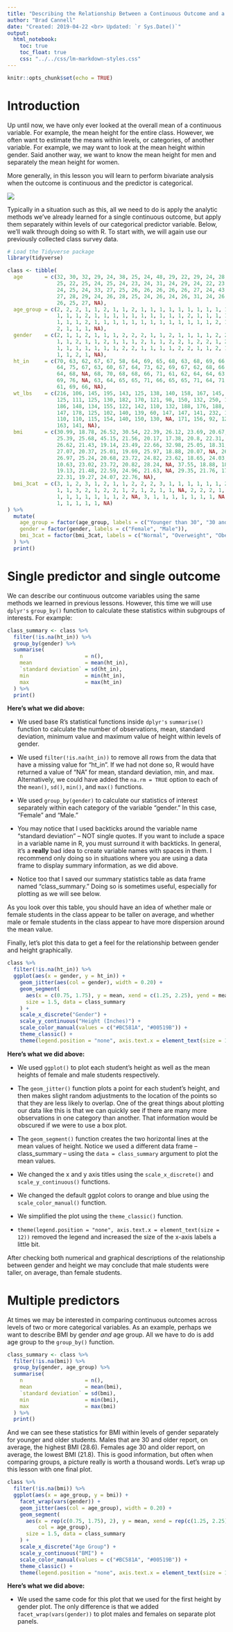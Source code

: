 ```yaml
---
title: "Describing the Relationship Between a Continuous Outcome and a Categorical Predictor"
author: "Brad Cannell"
date: "Created: 2019-04-22 <br> Updated: `r Sys.Date()`"
output: 
  html_notebook: 
    toc: true
    toc_float: true
    css: "../../css/lm-markdown-styles.css"
---
```


```r
knitr::opts_chunk$set(echo = TRUE)
```

# Introduction

Up until now, we have only ever looked at the overall mean of a continuous variable. For example, the mean height for the entire class. However, we often want to estimate the means within levels, or categories, of another variable. For example, we may want to look at the mean height within gender. Said another way, we want to know the mean height for men and separately the mean height for women.

More generally, in this lesson you will learn to perform bivariate analysis when the outcome is continuous and the predictor is categorical.

![](img_descriptive_analysis/cont_cat_01.png)

Typically in a situation such as this, all we need to do is apply the analytic methods we’ve already learned for a single continuous outcome, but apply them separately within levels of our categorical predictor variable. Below, we'll walk through doing so with R. To start with, we will again use our previously collected class survey data.

```r
# Load the Tidyverse package
library(tidyverse)
```

```r
class <- tibble(
  age       = c(32, 30, 32, 29, 24, 38, 25, 24, 48, 29, 22, 29, 24, 28, 24, 25, 
                25, 22, 25, 24, 25, 24, 23, 24, 31, 24, 29, 24, 22, 23, 26, 23, 
                24, 25, 24, 33, 27, 25, 26, 26, 26, 26, 26, 27, 24, 43, 25, 24, 
                27, 28, 29, 24, 26, 28, 25, 24, 26, 24, 26, 31, 24, 26, 31, 34, 
                26, 25, 27, NA),
  age_group = c(2, 2, 2, 1, 1, 2, 1, 1, 2, 1, 1, 1, 1, 1, 1, 1, 1, 1, 1, 1, 1, 
                1, 1, 1, 2, 1, 1, 1, 1, 1, 1, 1, 1, 1, 1, 2, 1, 1, 1, 1, 1, 1, 
                1, 1, 1, 2, 1, 1, 1, 1, 1, 1, 1, 1, 1, 1, 1, 1, 1, 2, 1, 1, 2, 
                2, 1, 1, 1, NA),
  gender    = c(2, 1, 1, 2, 1, 1, 1, 2, 2, 2, 1, 1, 2, 1, 1, 1, 1, 2, 2, 1, 1, 
                1, 1, 2, 1, 1, 2, 1, 1, 1, 2, 1, 1, 2, 2, 1, 2, 2, 1, 2, 2, 1, 
                1, 1, 1, 1, 1, 1, 1, 2, 2, 1, 1, 1, 1, 2, 2, 1, 1, 2, 1, 2, 1, 
                1, 1, 2, 1, NA),
  ht_in     = c(70, 63, 62, 67, 67, 58, 64, 69, 65, 68, 63, 68, 69, 66, 67, 65, 
                64, 75, 67, 63, 60, 67, 64, 73, 62, 69, 67, 62, 68, 66, 66, 62, 
                64, 68, NA, 68, 70, 68, 68, 66, 71, 61, 62, 64, 64, 63, 67, 66, 
                69, 76, NA, 63, 64, 65, 65, 71, 66, 65, 65, 71, 64, 71, 60, 62, 
                61, 69, 66, NA),
  wt_lbs    = c(216, 106, 145, 195, 143, 125, 138, 140, 158, 167, 145, 297, 146, 
                125, 111, 125, 130, 182, 170, 121, 98, 150, 132, 250, 137, 124, 
                186, 148, 134, 155, 122, 142, 110, 132, 188, 176, 188, 166, 136, 
                147, 178, 125, 102, 140, 139, 60, 147, 147, 141, 232, 186, 212, 
                110, 110, 115, 154, 140, 150, 130, NA, 171, 156, 92, 122, 102, 
                163, 141, NA),
  bmi       = c(30.99, 18.78, 26.52, 30.54, 22.39, 26.12, 23.69, 20.67, 26.29, 
                25.39, 25.68, 45.15, 21.56, 20.17, 17.38, 20.8, 22.31, 22.75, 
                26.62, 21.43, 19.14, 23.49, 22.66, 32.98, 25.05, 18.31, 29.13, 
                27.07, 20.37, 25.01, 19.69, 25.97, 18.88, 20.07, NA, 26.76, 
                26.97, 25.24, 20.68, 23.72, 24.82, 23.62, 18.65, 24.03, 23.86, 
                10.63, 23.02, 23.72, 20.82, 28.24, NA, 37.55, 18.88, 18.3, 
                19.13, 21.48, 22.59, 24.96, 21.63, NA, 29.35, 21.76, 17.97, 
                22.31, 19.27, 24.07, 22.76, NA),
  bmi_3cat  = c(3, 1, 2, 3, 1, 2, 1, 1, 2, 2, 2, 3, 1, 1, 1, 1, 1, 1, 2, 1, 1, 
                1, 1, 3, 2, 1, 2, 2, 1, 2, 1, 2, 1, 1, NA, 2, 2, 2, 1, 1, 1, 1, 
                1, 1, 1, 1, 1, 1, 1, 2, NA, 3, 1, 1, 1, 1, 1, 1, 1, NA, 2, 1, 
                1, 1, 1, 1, 1, NA)
) %>% 
  mutate(
    age_group = factor(age_group, labels = c("Younger than 30", "30 and Older")),
    gender = factor(gender, labels = c("Female", "Male")),
    bmi_3cat = factor(bmi_3cat, labels = c("Normal", "Overweight", "Obese"))
  ) %>% 
  print()
```

# Single predictor and single outcome

We can describe our continuous outcome variables using the same methods we learned in previous lessons. However, this time we will use `dplyr's` `group_by()` function to calculate these statistics within subgroups of interests. For example:

```r
class_summary <- class %>% 
  filter(!is.na(ht_in)) %>% 
  group_by(gender) %>% 
  summarise(
    n                    = n(),
    mean                 = mean(ht_in),
    `standard deviation` = sd(ht_in),
    min                  = min(ht_in),
    max                  = max(ht_in)
  ) %>% 
  print()
```

**Here's what we did above:** 

* We used base R's statistical functions inside `dplyr's` `summarise()` function to calculate the number of observations, mean, standard deviation, minimum value and maximum value of height within levels of gender.

* We used `filter(!is.na(ht_in))` to remove all rows from the data that have a missing value for "ht_in". If we had not done so, R would have returned a value of "NA" for mean, standard deviation, min, and max. Alternatively, we could have added the `na.rm = TRUE` option to each of the `mean()`, `sd()`, `min()`, and `max()` functions. 

* We used `group_by(gender)` to calculate our statistics of interest separately within each category of the variable "gender." In this case, "Female" and "Male." 

* You may notice that I used backticks around the variable name "standard deviation" -- NOT single quotes. If you want to include a space in a variable name in R, you must surround it with backticks. In general, it's a **really** bad idea to create variable names with spaces in them. I recommend only doing so in situations where you are using a data frame to display summary information, as we did above.

* Notice too that I saved our summary statistics table as data frame named "class_summary." Doing so is sometimes useful, especially for plotting as we will see below.

As you look over this table, you should have an idea of whether male or female students in the class appear to be taller on average, and whether male or female students in the class appear to have more dispersion around the mean value.

Finally, let's plot this data to get a feel for the relationship between gender and height graphically.

```r
class %>% 
  filter(!is.na(ht_in)) %>% 
  ggplot(aes(x = gender, y = ht_in)) +
    geom_jitter(aes(col = gender), width = 0.20) +
    geom_segment(
      aes(x = c(0.75, 1.75), y = mean, xend = c(1.25, 2.25), yend = mean, col = gender), 
      size = 1.5, data = class_summary
    ) +
    scale_x_discrete("Gender") +
    scale_y_continuous("Height (Inches)") +
    scale_color_manual(values = c("#BC581A", "#00519B")) +
    theme_classic() +
    theme(legend.position = "none", axis.text.x = element_text(size = 12))
```

**Here's what we did above:** 

* We used `ggplot()` to plot each student's height as well as the mean heights of female and male students respectively.

* The `geom_jitter()` function plots a point for each student's height, and then makes slight random adjustments to the location of the points so that they are less likely to overlap. One of the great things about plotting our data like this is that we can quickly see if there are many more observations in one category than another. That information would be obscured if we were to use a box plot.

* The `geom_segment()` function creates the two horizontal lines at the mean values of height. Notice we used a different data frame -- class_summary -- using the `data = class_summary` argument to plot the mean values.

* We changed the x and y axis titles using the `scale_x_discrete()` and `scale_y_continuous()` functions.

* We changed the default ggplot colors to orange and blue using the `scale_color_manual()` function.

* We simplified the plot using the `theme_classic()` function.

* `theme(legend.position = "none", axis.text.x = element_text(size = 12))` removed the legend and increased the size of the x-axis labels a little bit.

After checking both numerical and graphical descriptions of the relationship between gender and height we may conclude that male students were taller, on average, than female students.

# Multiple predictors

At times we may be interested in comparing continuous outcomes across levels of two or more categorical variables. As an example, perhaps we want to describe BMI by gender _and_ age group. All we have to do is add age group to the `group_by()` function. 

```r
class_summary <- class %>% 
  filter(!is.na(bmi)) %>% 
  group_by(gender, age_group) %>% 
  summarise(
    n                    = n(),
    mean                 = mean(bmi),
    `standard deviation` = sd(bmi),
    min                  = min(bmi),
    max                  = max(bmi)
  ) %>% 
  print()
```

And we can see these statistics for BMI within levels of gender separately for younger and older students. Males that are 30 and older report, on average, the highest BMI (28.6). Females age 30 and older report, on average, the lowest BMI (21.8). This is good information, but often when comparing groups, a picture really is worth a thousand words. Let's wrap up this lesson with one final plot.

```r
class %>% 
  filter(!is.na(bmi)) %>% 
  ggplot(aes(x = age_group, y = bmi)) +
    facet_wrap(vars(gender)) +
    geom_jitter(aes(col = age_group), width = 0.20) +
    geom_segment(
      aes(x = rep(c(0.75, 1.75), 2), y = mean, xend = rep(c(1.25, 2.25), 2), yend = mean, 
          col = age_group),
      size = 1.5, data = class_summary
    ) +
    scale_x_discrete("Age Group") +
    scale_y_continuous("BMI") +
    scale_color_manual(values = c("#BC581A", "#00519B")) +
    theme_classic() +
    theme(legend.position = "none", axis.text.x = element_text(size = 10))
```

**Here's what we did above:** 

* We used the same code for this plot that we used for the first height by gender plot. The only difference is that we added `facet_wrap(vars(gender))` to plot males and females on separate plot panels. 